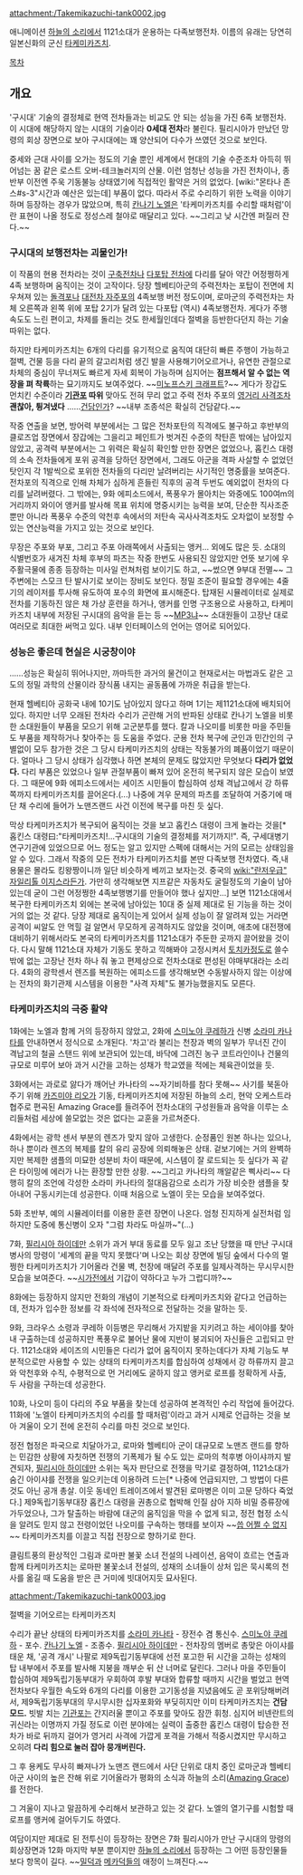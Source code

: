 attachment:/Takemikazuchi-tank0002.jpg

애니메이션 [[하늘의 소리]]에서 1121소대가 운용하는 다족보행전차.
이름의 유래는 당연히 일본신화의 군신 [[타케미카즈치]].

[[목차]]

== 개요 ==
'구시대' 기술의 결정체로 현역 전차들과는 비교도 안 되는 성능을 가진 6족 보행전차. 이 시대에 해당하지 않는 시대의 기술이라 '''0세대 전차'''라 불린다. 필리시아가 만났던 망령의 회상 장면으로 보아 구시대에는 꽤 양산되어 다수가 쓰였던 것으로 보인다.

중세와 근대 사이를 오가는 정도의 기술 뿐인 세계에서 현대의 기술 수준조차 아득히 뛰어넘는 꿈 같은 로스트 오버-테크놀러지의 산물. 이런 엄청난 성능을 가진 전차이나, 종반부 이전엔 주욱 기동불능 상태였기에 직접적인 활약은 거의 없었다. [wiki:"몬타나 존스#s-3"시간과 예산은 있는데] 부품이 없다. 따라서 주로 수리하기 위한 노력을 이야기하며 등장하는 경우가 많았으며, 특히 [[칸나기 노엘]]은 '타케미카즈치를 수리할 때처럼'이란 표현이 나올 정도로 정성스레 철야로 매달리고 있다. ~~그리고 낮 시간엔 퍼질러 잔다.~~

=== 구시대의 보행전차는 괴물인가! ===
이 작품의 현용 전차라는 것이 [[구축전차]]나 [[다포탑 전차]]에 다리를 달아 약간 어정쩡하게 4족 보행하며 움직이는 것이 고작이다. 당장 헬베티아군의 주력전차는 포탑이 전면에 치우쳐져 있는 [[돌격포]]나 [[대전차 자주포]]의 4족보행 버전 정도이며, 로마군의 주력전차는 차체 오른쪽과 왼쪽 위에 포탑 2기가 달려 있는 다포탑 (역시) 4족보행전차. 게다가 주행속도도 느린 편이고, 차제를 돌리는 것도 한세월인데다 절벽을 등반한다던지 하는 기술따위는 없다.

하지만 타케미카즈치는 6개의 다리를 유기적으로 움직여 대단히 빠른 주행이 가능하고 절벽, 건물 등을 다리 끝의 갈고리처럼 생긴 발을 사용해기어오르거나, 유연한 관절으로 차체의 중심이 무너져도 빠르게 자세 회복이 가능하며 심지어는 '''점프해서 알 수 없는 역장을 펴 착륙'''하는 묘기까지도 보여주었다. ~~[[미노프스키 크래프트]]?~~ 게다가 장갑도 먼치킨 수준이라 '''[[기관포]] 따위''' 맞아도 전혀 무리 없고 주력 전차 주포의 [[영거리 사격]]조차 '''괜찮아, 튕겨냈다''' ......[[건담]]인가? ~~내부 조종석은 확실히 건담같다.~~

작중 연출을 보면, 방어력 부분에서는 그 많은 전차포탄의 직격에도 불구하고 후반부의 클로즈업 장면에서 장갑에는 그을리고 페인트가 벗겨진 수준의 착탄흔 밖에는 남아있지 않았고, 공격력 부분에서는 그 위력은 확실히 확인할 만한 장면은 없었으나, 홉킨스 대령의 소속 전차들에게 포위 공격을 당하던 장면에서, 그래도 아군을 격파 사살할 수 없었던 탓인지 각 1발씩으로 포위한 전차들의 다리만 날려버리는 사기적인 명중률을 보여준다. 전차포의 직격으로 인해 차체가 심하게 흔들린 직후의 공격 두번도 예외없이 전차의 다리를 날려버렸다. 그 밖에는, 9화 에피소드에서, 폭풍우가 몰아치는 와중에도 100여m의 거리까지 와이어 앵커를 발사해 목표 위치에 명중시키는 능력을 보여, 단순한 직사조준 뿐만 아니라 폭풍우 수준의 악천후 속에서의 저탄속 곡사사격조차도 오차없이 보정할 수 있는 연산능력을 가지고 있는 것으로 보인다.

무장은 주포와 부포, 그리고 주포 아래쪽에서 사출되는 앵커... 외에도 많은 듯. 소대의 식별번호가 새겨진 차체 후부의 파츠는 작중 한번도 사용되진 않았지만 언뜻 보기에 우주활극물에 종종 등장하는 미사일 런쳐처럼 보이기도 하고, ~~썼으면 9부대 전멸~~ 그 주변에는 스모크 탄 발사기로 보이는 장비도 보인다. 정밀 조준이 필요할 경우에는 4줄기의 레이저를 투사해 유도하여 포수의 화면에 표시해준다. 탑재된 시뮬레이터로 실제로 전차를 기동하진 않은 채 가상 훈련을 하거나, 앵커를 인명 구조용으로 사용하고, 타케미카즈치 내부에 저장된 구시대의 음악을 듣는 등 ~~[[MP3]]냐~~ 소대원들이 고장난 대로 여러모로 최대한 써먹고 있다. 내부 인터페이스의 언어는 영어로 되어있다.

=== 성능은 좋은데 현실은 시궁창이야 ===
......성능은 확실히 뛰어나지만, 까마득한 과거의 물건이고 현재로서는 마법과도 같은 고도의 정밀 과학의 산물이라 장식품 내지는 골동품에 가까운 취급을 받는다.

현재 헬베티아 공화국 내에 10기도 남아있지 않다고 하며 1기는 제1121소대에 배치되어 있다. 하지만 너무 오래된 전차라 수리가 곤란해 거의 반파된 상태로 칸나기 노엘을 비롯한 소대원들이 부품을 모으기 위해 고군분투를 했다. 칼과 나오미를 비롯한 마을 주민들도 부품을 제작하거나 찾아주는 등 도움을 주었다. 군용 전차 복구에 군인과 민간인의 구별없이 모두 참가한 것은 그 당시 타케미카즈치의 상태는 작동불가의 폐품이었기 때문이다. 얼마나 그 당시 상태가 심각했나 하면 본체의 문제도 많았지만 무엇보다 '''다리가 없었다.''' 다리 부품은 있었으나 일부 관절부품이 빠져 있어 온전히 복구되지 않은 모습이 보였다. 그 때문에 9화 에피소드에서는 세이즈 시민들이 합심하여 성채 격납고에서 강 하류 쪽까지 타케미카즈치를 끌어온다.(...) 나중에 겨우 문제의 파츠를 조달하여 거중기에 매단 채 수리에 들어가 노맨즈랜드 사건 이전에 복구를 마친 듯 싶다.

막상 타케미카즈치가 복구되어 움직이는 것을 보고 홉킨스 대령이 크게 놀라는 것을[* 홉킨스 대령曰:"타케미카즈치!...구시대의 기술의 결정체를 저기까지!". 즉, 구세대병기 연구기관에 있었으므로 어느 정도는 알고 있지만 스펙에 대해서는 거의 모르는 상태임을 알 수 있다. 그래서 작중의 모든 전차가 타케미카즈치를 본딴 다족보행 전차였다. 즉,내용물은 몰라도 킹왕짱이니까 일단 비슷하게 베끼고 보자는것. 중국의 [[wiki:"란저우급" 자일리톨 이지스]]라든가. 가만히 생각해보면 지프같은 자동차도 굴릴정도의 기술이 남아있는데 굳이 그런 어정쩡한 4족보행병기를 만들어야 했나 싶지만...] 보면 1121소대에서 복구한 타케미카즈치 외에는 본국에 남아있는 10대 중 실제 제대로 된 기능을 하는 것이 거의 없는 것 같다. 당장 제대로 움직이는게 있어서 실제 성능이 잘 알려져 있는 거라면 공격이 씨알도 안 먹힐 걸 알면서 무모하게 공격하지도 않았을 것이며, 애초에 대전쟁에 대비하기 위해서라도 본국의 타케미카즈치를 1121소대가 주둔한 곳까지 끌어왔을 것이다. 다시 말해 1121소대 자체가 기동도 못하고 끽해봐야 고정시켜서 [[토치카]]정도로 쓸수 밖에 없는 고장난 전차 하나 줘 놓고 편제상으로 전차소대로 편성된 야매부대라는 소리다. 4화의 광학센서 렌즈를 복원하는 에피소드를 생각해보면 수동발사하지 않는 이상에는 전차의 화기관제 시스템을 이용한 "사격 자체"도 불가능했을지도 모른다.

=== 타케미카즈치의 극중 활약 ===
1화에는 노엘과 함께 거의 등장하지 않았고, 2화에 [[스미노야 쿠레하]]가 신병 [[소라미 카나타]]를 안내하면서 정식으로 소개된다. '차고'라 불리는 천장과 벽의 일부가 무너진 간이 격납고의  철골 스탠드 위에 보관되어 있는데, 바닥에 그려진 농구 코트라인이나 건물의 규모로 미루어 보아 과거 시간을 고하는 성채가 학교였을 적에는 체육관이었을 듯.

3화에서는 과로로 앓다가 깨어난 카나타의 ~~자기비하를 참다 못해~~ 사기를 북돋아주기 위해 [[카즈미야 리오]]가 기동, 타케미카즈치에 저장된 하늘의 소리, 현악 오케스트라 협주로 편곡된 Amazing Grace를 들려주어 전차소대의 구성원들과 음악을 이루는 소리들처럼 세상에 쓸모없는 것은 없다는 교훈을 가르쳐준다.

4화에서는 광학 센서 부분의 렌즈가 맞지 않아 고생한다. 순정품인 원본 하나는 있으나, 하나 뿐이라 렌즈의 복제를 칼의 유리 공장에 의뢰해놓은 상태. 겉보기에는 거의 완벽하지만 복제한 샘플의 미묘한 성분비 차이 때문에, 시스템이 잘 로드되는 듯 싶다가 꼭 같은 타이밍에 에러가 나는 환장할 만한 상황. ~~그리고 카나타의 깨알같은 삑사리~~ 다행히 칼의 조언에 각성한 소라미 카나타의 절대음감으로 소리가 가장 비슷한 샘플을 찾아내어 구동시키는데 성공한다. 이때 처음으로 노엘이 웃는 모습을 보여주었다.

5화 초반부, 예의 시뮬레이터를 이용한 훈련 장면이 나온다. 엄청 진지하게 실전처럼 임하지만 도중에 통신병이 오자 "그럼 차라도 마실까~"(...)

7화, [[필리시아 하이데만]] 소위가 과거 부대 동료를 모두 잃고 조난 당했을 때 만난 구시대 병사의 망령이 '세계의 끝을 막지 못했다'며 나오는 회상 장면에 빌딩 숲에서 다수의 멀쩡한 타케미카즈치가 기어올라 건물 벽, 천장에 매달려 주포를 일제사격하는 무시무시한 모습을 보여준다. ~~[[시가전]]에서 기갑이 약하다고 누가 그럽디까?~~

8화에는 등장하지 않지만 전화의 개념이 기본적으로 타케미카즈치와 같다고 언급하는데, 전차가 입수한 정보를 각 좌석에 전자적으로 전달하는 것을 말하는 듯.

9화, 크라우스 소령과 쿠레하 이등병은 무리해서 가지밭을 지키려고 하는 세이야를 찾아내 구출하는데 성공하지만 폭풍우로 불어난 물에 지반이 붕괴되어 자신들은 고립되고 만다. 1121소대와 세이즈의 시민들은 다리가 없어 움직이지 못하는데다가 자체 기능도 부분적으로만 사용할 수 있는 상태의 타케미카즈치를 합심하여 성채에서 강 하류까지 끌고 와 악천후와 수직, 수평적으로 먼 거리에도 굴하지 않고 앵커로 로프를 정확하게 사출, 두 사람을 구하는데 성공한다.

10화, 나오미 등이 다리의 주요 부품을 찾는데 성공하여 본격적인 수리 작업에 들어갔다. 11화에 '노엘이 타케미카즈치의 수리를 할 때처럼'이라고 과거 시제로 언급하는 것을 보아 겨울이 오기 전에 온전히 수리를 마친 것으로 보인다.

정전 협정은 파국으로 치달아가고, 로마와 헬베티아 군이 대규모로 노맨즈 랜드를 향하는 민감한 상황에 자칫하면 전쟁의 기폭제가 될 수도 있는 로마의 척후병 아이샤까지 발견되자, [[필리시아 하이데만]] 소위는 독자 판단으로 전쟁을 막기로 결정하여, 1121소대가 숨긴 아이샤를 전쟁을 일으키는데 이용하려 드는[* 나중에 언급되지만, 그 방법이 다른 것도 아닌 공개 총살. 이웃 동네인 트레이즈에서 발견된 로마병은 이미 고문 당하다 죽었다.] 제9독립기동부대장 홉킨스 대령을 권총으로 협박해 인질 삼아 지하 비밀 증류장에 가두었으나, 그가 탈출하는 바람에 대군의 움직임을 막을 수 없게 되고, 정전 협정 소식을 알려도 믿지 않고 전령이었던 나오미를 구속하는 행태를 보이자 ~~[[씁 어쩔 수 없지]]~~ 타케미카즈치를 이끌고 직접 전장으로 향하기로 한다.

클림트풍의 환상적인 그림과 로마판 불꽃 소녀 전설의 나레이션, 음악이 흐르는 연출과 함께 타케미카즈치는 로마판 불꽃소녀 전설의, 성채의 소녀들이 상처 입은 묵시록의 천사를 옮길 때 도움을 받은 큰 거미에 빗대어지듯 묘사된다.

attachment:/Takemikazuchi-tank0003.jpg

절벽을 기어오르는 타케미카즈치

수리가 끝난 상태의 타케미카즈치를 [[소라미 카나타]] - 장전수 겸 통신수. [[스미노야 쿠레하]] - 포수. [[칸나기 노엘]] - 조종수. [[필리시아 하이데만]] -  전차장의 멤버로 총맞은 아이샤를 태운  채, '공격 개시' 나팔로 제9독립기동부대에 선전 포고한 뒤 시간을 고하는 성채의 탑 내부에서 주포를 발사해 지붕을 깨부순 뒤 산 너머로 달린다. 그러나 마을 주민들이 합심하여 제9독립기동부대가 우회하여 후발 부대와 합류할 때까지 시간을 벌었고 현역 전차보다 우월한 속도와 6개의 다리를 이용한 고기동성을 지녔음에도 곧 포위당해버려서, 제9독립기동부대의 무시무시한 십자포화와 부딪히지만 이미 타케미카즈치는 '''건담 모드.''' 빗발 치는 [[기관포]]는 간지러울 뿐이고 주포를 맞아도 잠깐 휘청. 심지어 비넨란트의 귀신라는 이명까지 가질 정도로 이런 분야에는 실력이 출중한 홉킨스 대령이 탑승한 전차가 바로 뒤까지 걸어가 영거리 사격에 가깝게 포격을 가해서 적중시켰지만 무시하고 오히려 '''다리 힘으로 눌러 잡아 뭉개버린다.''' 

그 후 용케도 무사히 빠져나가 노맨즈 랜드에서 사단 단위로 대치 중인 로마군과 헬베티아군 사이의 높은 잔해 위로 기어올라가 평화의 소식과 하늘의 소리([[Amazing Grace]])를 전한다.

그 겨울이 지나고 말끔하게 수리해서 보관하고 있는 것 같다. 노엘의 열기구를 시험할 때 로프를 앵커에 걸어두기도 하였다.

여담이지만 제대로 된 전투신이 등장하는 장면은 7화 필리시아가 만난 구시대의 망령의 회상장면과 12화 마지막 부분 뿐이지만 [[하늘의 소리]]에서 등장하는 그 어떤 등장인물들보다 항목이 길다. ~~[[밀덕]]과 [[메카덕]]들의 애정이 느껴진다.~~
